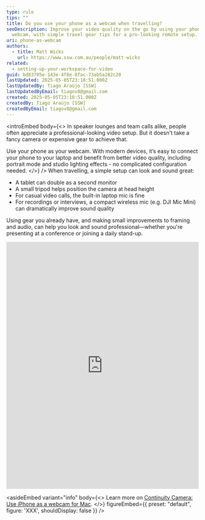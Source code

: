```yaml
---
type: rule
tips: ""
title: Do you use your phone as a webcam when travelling?
seoDescription: Improve your video quality on the go by using your phone as a
  webcam, with simple travel gear tips for a pro-looking remote setup.
uri: phone-as-webcam
authors:
  - title: Matt Wicks
    url: https://www.ssw.com.au/people/matt-wicks
related:
  - setting-up-your-workspace-for-video
guid: bd83705e-143e-4f8e-8fac-73ab5a282c20
lastUpdated: 2025-05-05T23:18:51.000Z
lastUpdatedBy: Tiago Araújo [SSW]
lastUpdatedByEmail: tiagov8@gmail.com
created: 2025-05-05T23:18:51.000Z
createdBy: Tiago Araújo [SSW]
createdByEmail: tiagov8@gmail.com
---
```

<introEmbed
  body={<>
In speaker lounges and team calls alike, people often appreciate a professional-looking video setup. But it doesn't take a fancy camera or expensive gear to achieve that.

Use your phone as your webcam. With modern devices, it’s easy to connect your phone to your laptop and benefit from better video quality, including portrait mode and studio lighting effects - no complicated configuration needed.
  </>}
/>
When travelling, a simple setup can look and sound great:

* A tablet can double as a second monitor
* A small tripod helps position the camera at head height
* For casual video calls, the built-in laptop mic is fine
* For recordings or interviews, a compact wireless mic (e.g. DJI Mic Mini) can dramatically improve sound quality

Using gear you already have, and making small improvements to framing and audio, can help you look and sound professional—whether you're presenting at a conference or joining a daily stand-up.

<iframe src="https://www.linkedin.com/embed/feed/update/urn:li:share:7289665677651558400?collapsed=1" height="646" width="504" frameborder="0" allowfullscreen="" title="Embedded post"></iframe>

<asideEmbed
  variant="info"
  body={<>
    Learn more on [Continuity Camera: Use iPhone as a webcam for Mac](https://support.apple.com/en-us/102546).
  </>}
  figureEmbed={{
    preset: "default",
    figure: 'XXX',
    shouldDisplay: false
  }}
/>
